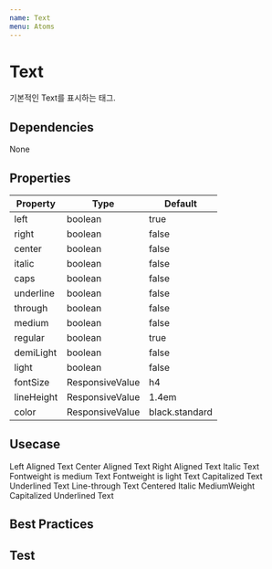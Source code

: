 ```yaml
---
name: Text
menu: Atoms
---
```



# Text

기본적인 Text를 표시하는 태그.

## Dependencies
<App>
<Flex>
<Chip bg="blue.deep" color="#FFF">None</Chip>
</Flex>
</App>

## Properties

|Property|Type|Default|
|-|-|-|
|left| boolean | true |
|right| boolean | false |
|center| boolean | false |
|italic| boolean | false |
|caps| boolean | false |
|underline| boolean | false |
|through| boolean | false |
|medium| boolean | false |
|regular| boolean | true |
|demiLight| boolean | false |
|light| boolean | false |
|fontSize| ResponsiveValue | h4 |
|lineHeight| ResponsiveValue | 1.4em |
|color| ResponsiveValue | black.standard |

## Usecase

<Playground>
  <App>
    <Text left color="blue.deep">Left Aligned Text</Text>
    <Text center color="blue.dark">Center Aligned Text</Text>
    <Text right color="blue.royal">Right Aligned Text</Text>
    <Text italic>Italic Text</Text>
    <Text medium>Fontweight is medium Text</Text>
    <Text light>Fontweight is light Text</Text>
    <Text caps>Capitalized Text</Text>
    <Text underline>Underlined Text</Text>
    <Text through>Line-through Text</Text>
    <Text center italic medium caps underline>Centered Italic MediumWeight Capitalized Underlined Text</Text>
  </App>
</Playground>

## Best Practices

## Test